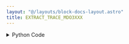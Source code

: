 ```yaml
---
layout: "@/layouts/block-docs-layout.astro"
title: EXTRACT_TRACE_MDO3XXX
---
```



<PythonDocsDisplay docstring={docstring} />
<AppDisplay app={app} blockName="EXTRACT_TRACE_MDO3XXX" client:visible />

<details>
<summary>Python Code</summary>
```python
from flojoy import flojoy, DataContainer, OrderedPair, VisaConnection
from typing import Optional, Literal


@flojoy(inject_connection=True)
def EXTRACT_TRACE_MDO3XXX(
    connection: VisaConnection,
    channel: int = 0,
    x_length: int = 5000,
    length_type: Literal["pixels", "nanoseconds"] = "pixels",
    default: Optional[DataContainer] = None,
) -> OrderedPair:
    """The EXTRACT_TRACE_MDO3XXX node extracts the trace from an MDO3xxx oscilloscope.

    The number of points in the x axis is defined by x_length and length_type
    parameters. A length_type of pixels and a x_length of 5000 will result in
    a trace with 5000 points. A length_type of nanoseconds instead results in
    a trace with a length of defined by the number of (nano)seconds.

    Requires a CONNECTION_MDO3XXX node at the start of the app to connect with
    the instrument. The VISA address will then be listed under 'connection'.

    This node should also work with compatible Tektronix scopes (untested):
    MDO4xxx, MSO4xxx, and DPO4xxx.

    Parameters
    ----------
    connection: VisaConnection
        The VISA address (requires the CONNECTION_MDO3XXX node).
    x_length: int
        The length of the trace to extract.
    length_type: select
        The units of the length specified in x_length: nanoseconds or pixels.

    Returns
    -------
    DataContainer
        OrderedPair: The trace of the oscilloscope is returned.
    """

    tek = connection.get_handle()

    match length_type:
        case "pixels":
            tek.channel[0].set_trace_length(x_length)
        case "nanoseconds":
            tek.channel[0].set_trace_time(x_length / 1e9)

    x = tek.channel[channel].waveform.trace_axis()
    y = tek.channel[channel].waveform.trace()

    return OrderedPair(x=x, y=y)

```
[Find this Flojoy Block on GitHub](https://github.com/flojoy-ai/blocks/blob/main/blocks/IO/INSTRUMENTS/OSCILLOSCOPES/TEKTRONIX/MDO3XXX/BASIC/EXTRACT_TRACE_MDO3XXX/EXTRACT_TRACE_MDO3XXX.py)
</details>


## Example
